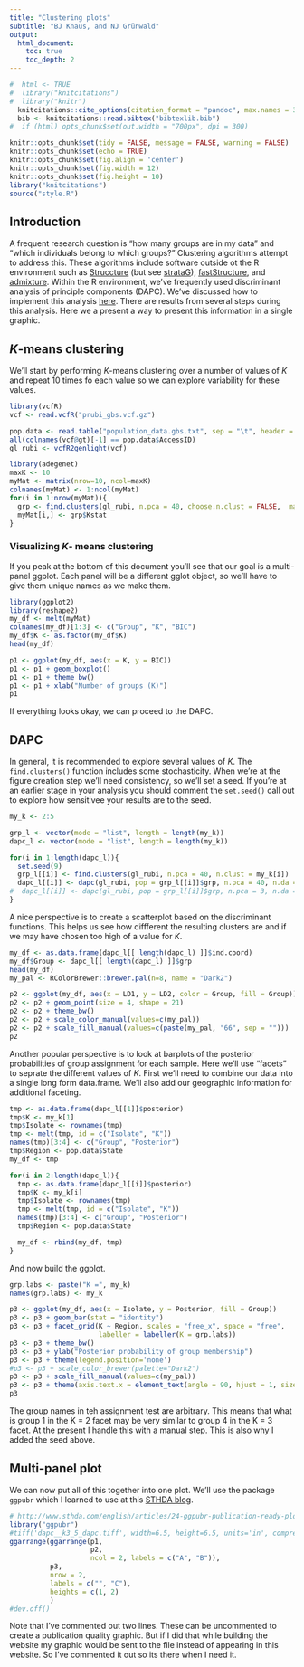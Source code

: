 ```yaml
---
title: "Clustering plots"
subtitle: "BJ Knaus, and NJ Grünwald"
output:
  html_document:
    toc: true
    toc_depth: 2
---
```



```r
#  html <- TRUE
#  library("knitcitations")
#  library("knitr")
  knitcitations::cite_options(citation_format = "pandoc", max.names = 3, style = "html", hyperlink = "to.doc")
  bib <- knitcitations::read.bibtex("bibtexlib.bib")
#  if (html) opts_chunk$set(out.width = "700px", dpi = 300)
```


```r
knitr::opts_chunk$set(tidy = FALSE, message = FALSE, warning = FALSE)
knitr::opts_chunk$set(echo = TRUE)
knitr::opts_chunk$set(fig.align = 'center')
knitr::opts_chunk$set(fig.width = 12)
knitr::opts_chunk$set(fig.height = 10)
library("knitcitations")
source("style.R")
```


## Introduction


A frequent research question is "how many groups are in my data" and "which 
individuals belong to which groups?"
Clustering algorithms attempt to address this.
These algorithms include software outside ot the R environment such as [Struccture](https://web.stanford.edu/group/pritchardlab/structure.html) (but see [strataG](https://CRAN.R-project.org/package=strataG )), 
[fastStructure](http://rajanil.github.io/fastStructure/), 
and [admixture](http://software.genetics.ucla.edu/admixture/).
Within the R environment, we've frequently used discriminant analysis of
principle components (DAPC).
We've discussed how to implement this analysis [here](http://grunwaldlab.github.io/Population_Genetics_in_R/gbs_analysis.html#population-genetic-analyses-for-gbs-data).
There are results from several steps during this analysis.
Here we a present a way to present this information in a single graphic.


## *K*-means clustering


We'll start by performing *K*-means clustering over a number of values of *K* 
and repeat 10 times fo each value so we can explore variability for these values.


```r
library(vcfR)
vcf <- read.vcfR("prubi_gbs.vcf.gz")
```


```r
pop.data <- read.table("population_data.gbs.txt", sep = "\t", header = TRUE)
all(colnames(vcf@gt)[-1] == pop.data$AccessID)
gl_rubi <- vcfR2genlight(vcf)

library(adegenet)
maxK <- 10
myMat <- matrix(nrow=10, ncol=maxK)
colnames(myMat) <- 1:ncol(myMat)
for(i in 1:nrow(myMat)){
  grp <- find.clusters(gl_rubi, n.pca = 40, choose.n.clust = FALSE,  max.n.clust = maxK)
  myMat[i,] <- grp$Kstat
}
```


### Visualizing *K*- means clustering


If you peak at the bottom of this document you'll see that our goal is a
multi-panel ggplot.
Each panel will be a different gglot object, so we'll have to give them unique 
names as we make them.


```r
library(ggplot2)
library(reshape2)
my_df <- melt(myMat)
colnames(my_df)[1:3] <- c("Group", "K", "BIC")
my_df$K <- as.factor(my_df$K)
head(my_df)

p1 <- ggplot(my_df, aes(x = K, y = BIC))
p1 <- p1 + geom_boxplot()
p1 <- p1 + theme_bw()
p1 <- p1 + xlab("Number of groups (K)")
p1
```


If everything looks okay, we can proceed to the DAPC.


## DAPC


In general, it is recommended to explore several values of *K*.
The `find.clusters()` function includes some stochasticity.
When we're at the figure creation step we'll need consistency, so we'll set 
a seed.
If you're at an earlier stage in your analysis you should comment the
`set.seed()` call out to explore how sensitivee your results are to the seed.


```r
my_k <- 2:5

grp_l <- vector(mode = "list", length = length(my_k))
dapc_l <- vector(mode = "list", length = length(my_k))

for(i in 1:length(dapc_l)){
  set.seed(9)
  grp_l[[i]] <- find.clusters(gl_rubi, n.pca = 40, n.clust = my_k[i])
  dapc_l[[i]] <- dapc(gl_rubi, pop = grp_l[[i]]$grp, n.pca = 40, n.da = my_k[i])
#  dapc_l[[i]] <- dapc(gl_rubi, pop = grp_l[[i]]$grp, n.pca = 3, n.da = 2)
}
```


A nice perspective is to create a scatterplot based on the discriminant
functions.
This helps us see how diffferent the resulting clusters are and if we may have 
chosen too high of a value for *K*.


```r
my_df <- as.data.frame(dapc_l[[ length(dapc_l) ]]$ind.coord)
my_df$Group <- dapc_l[[ length(dapc_l) ]]$grp
head(my_df)
my_pal <- RColorBrewer::brewer.pal(n=8, name = "Dark2")

p2 <- ggplot(my_df, aes(x = LD1, y = LD2, color = Group, fill = Group))
p2 <- p2 + geom_point(size = 4, shape = 21)
p2 <- p2 + theme_bw()
p2 <- p2 + scale_color_manual(values=c(my_pal))
p2 <- p2 + scale_fill_manual(values=c(paste(my_pal, "66", sep = "")))
p2
```


Another popular perspective is to look at barplots of the posterior 
probabilities of group assignment for each sample.
Here we'll use "facets" to seprate the different values of *K*.
First we'll need to combine our data into a single long form data.frame.
We'll also add our geographic information for additional faceting.


```r
tmp <- as.data.frame(dapc_l[[1]]$posterior)
tmp$K <- my_k[1]
tmp$Isolate <- rownames(tmp)
tmp <- melt(tmp, id = c("Isolate", "K"))
names(tmp)[3:4] <- c("Group", "Posterior")
tmp$Region <- pop.data$State
my_df <- tmp

for(i in 2:length(dapc_l)){
  tmp <- as.data.frame(dapc_l[[i]]$posterior)
  tmp$K <- my_k[i]
  tmp$Isolate <- rownames(tmp)
  tmp <- melt(tmp, id = c("Isolate", "K"))
  names(tmp)[3:4] <- c("Group", "Posterior")
  tmp$Region <- pop.data$State

  my_df <- rbind(my_df, tmp)
}

```

And now build the ggplot.

```r
grp.labs <- paste("K =", my_k)
names(grp.labs) <- my_k

p3 <- ggplot(my_df, aes(x = Isolate, y = Posterior, fill = Group))
p3 <- p3 + geom_bar(stat = "identity")
p3 <- p3 + facet_grid(K ~ Region, scales = "free_x", space = "free", 
                      labeller = labeller(K = grp.labs))
p3 <- p3 + theme_bw()
p3 <- p3 + ylab("Posterior probability of group membership")
p3 <- p3 + theme(legend.position='none')
#p3 <- p3 + scale_color_brewer(palette="Dark2")
p3 <- p3 + scale_fill_manual(values=c(my_pal))
p3 <- p3 + theme(axis.text.x = element_text(angle = 90, hjust = 1, size = 8))
p3
```

The group names in teh assignment test are arbitrary.
This means that what is group 1 in the K = 2 facet may be very similar to group
4 in the K = 3 facet.
At the present I handle this with a manual step.
This is also why I added the seed above.


## Multi-panel plot


We can now put all of this together into one plot.
We'll use the package `ggpubr` which I learned to use at this [STHDA blog](http://www.sthda.com/english/articles/24-ggpubr-publication-ready-plots/81-ggplot2-easy-way-to-mix-multiple-graphs-on-the-same-page/).


```r
# http://www.sthda.com/english/articles/24-ggpubr-publication-ready-plots/81-ggplot2-easy-way-to-mix-multiple-graphs-on-the-same-page/
library("ggpubr")
#tiff('dapc__k3_5_dapc.tiff', width=6.5, height=6.5, units='in', compression='lzw', res=300)
ggarrange(ggarrange(p1,
                    p2,
                    ncol = 2, labels = c("A", "B")),
          p3,
          nrow = 2,
          labels = c("", "C"),
          heights = c(1, 2)
          )
#dev.off()
```


Note that I've commented out two lines.
These can be uncommented to create a publication quality graphic.
But if I did that while building the website my graphic would be sent to the file instead of appearing in this website.
So I've commented it out so its there when I need it.

